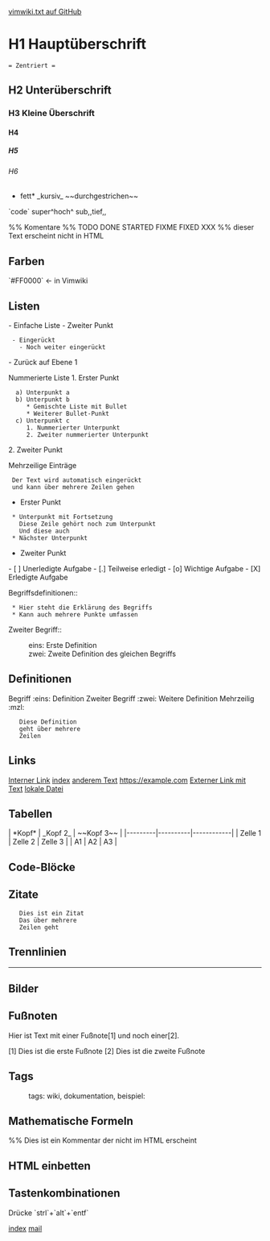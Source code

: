 [[https://github.com/vimwiki/vimwiki/blob/master/doc/vimwiki.txt|vimwiki.txt auf GitHub]]
= H1 Hauptüberschrift =
 = Zentriert =
== H2 Unterüberschrift ==
=== H3 Kleine Überschrift ===
==== H4 ====
===== H5 =====
====== H6 ======

*fett* _kursiv_ ~~durchgestrichen~~
`code` super^hoch^ sub,,tief,,

%% Komentare
%% TODO DONE STARTED FIXME FIXED XXX
%% dieser Text erscheint nicht in HTML

== Farben ==
`#FF0000`  <- in Vimwiki
== Listen ==
- Einfache Liste
- Zweiter Punkt
  - Eingerückt
    - Noch weiter eingerückt
- Zurück auf Ebene 1

Nummerierte Liste
1. Erster Punkt
   a) Unterpunkt a
   b) Unterpunkt b
      * Gemischte Liste mit Bullet
      * Weiterer Bullet-Punkt
   c) Unterpunkt c
      1. Nummerierter Unterpunkt
      2. Zweiter nummerierter Unterpunkt
2. Zweiter Punkt

Mehrzeilige Einträge
  Der Text wird automatisch eingerückt
  und kann über mehrere Zeilen gehen
* Erster Punkt
  * Unterpunkt mit Fortsetzung
    Diese Zeile gehört noch zum Unterpunkt
    Und diese auch
  * Nächster Unterpunkt
* Zweiter Punkt

- [ ] Unerledigte Aufgabe
- [.] Teilweise erledigt
- [o] Wichtige Aufgabe
- [X] Erledigte Aufgabe

Begriffsdefinitionen::
  * Hier steht die Erklärung des Begriffs
  * Kann auch mehrere Punkte umfassen
Zweiter Begriff::
:eins: Erste Definition
:zwei: Zweite Definition des gleichen Begriffs

== Definitionen ==
Begriff :eins: Definition
Zweiter Begriff :zwei: Weitere Definition
Mehrzeilig :mzl:
    Diese Definition
    geht über mehrere
    Zeilen

== Links ==
[[Interner Link]]
[[index]]
[[Link mit|anderem Text]]
https://example.com
[[https://example.com|Externer Link mit Text]]
[[file:~/path/to/file|lokale Datei]]

== Tabellen ==
| *Kopf*  | _Kopf 2_ | ~~Kopf 3~~ |
|---------|----------|------------|
| Zelle 1 | Zelle 2  | Zelle 3    |
| A1      | A2       | A3         |
== Code-Blöcke ==
{{{class="brush: python"
def hello_world():
    print("Hello, Wiki!")
}}}

== Zitate ==
    Dies ist ein Zitat
    Das über mehrere
    Zeilen geht

== Trennlinien ==
----

== Bilder ==
[[Sergius Logo|{{https://sarbs.sergius.xyz/bilder/logo.png}}]]

== Fußnoten ==
Hier ist Text mit einer Fußnote[1] und noch einer[2].

[1] Dies ist die erste Fußnote
[2] Dies ist die zweite Fußnote

== Tags ==
:tags: wiki, dokumentation, beispiel:

== Mathematische Formeln ==
{{{math
f(x) = \sum_{n=0}^{\infty} \frac{f^{(n)}(a)}{n!} (x-a)^n
}}}

%% Dies ist ein Kommentar der nicht im HTML erscheint

== HTML einbetten ==
{{{class="brush: html"
<div style="color: red;">
    Dieser Text wird rot dargestellt
</div>
}}}

== Tastenkombinationen ==
Drücke `strl`+`alt`+`entf`

{{{class="brush: bash"
let g:vimwiki_list = [
	\ {'path': '~/vimwiki/',
	\  'path_html': '~/www/sarbs/',
	\  'custom_wiki2html': '',
	\  'html_filename_parameterization': 1,
	\  'automatic_nested_syntaxes': 1,
	\  'nested_syntaxes': {'python': 'python', 'c++': 'cpp'},
	\  'custom_wiki2html_args': '--toc --css style.css',
	\  'html_header': '~/vimwiki/template/header.tpl',
	\  'html_footer': '~/vimwiki/template/footer.tpl',
	\  'auto_export': 1,
	\  'auto_toc': 1,
	\  'auto_tags': 1,
	\  'auto_generate_links': 1,
	\  'auto_generate_tags': 1,
	\  'auto_diary_index': 1,
	\  'diary_rel_path': 'diary/',
	\  'diary_index': 'diary',
	\  'diary_header': 'Diary',
	\  'template_path': '~/vimwiki/templates/',
	\  'template_default': 'default',
	\  'template_ext': '.tpl'}
	\ ]
}}}

[[index]] [[mailto:sergius@posteo.de|mail]]
